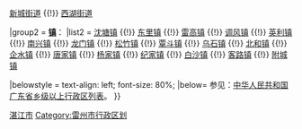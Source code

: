 {{Navbox
|name = 雷州市行政区划
|title = '''[[雷州市]]行政区划'''
|above = 行政隶属：[[中华人民共和国]][[广东省]][[湛江市]]　　市政府驻地：[[雷城街道]]
|state = {{{state<includeonly>|collapsed</includeonly>}}}

|group1 = '''[[街道 (行政区划)|街道]]'''：
|list1 = [[雷城街道]] {{!}} [[新城街道 (雷州市)|新城街道]] {{!}} [[西湖街道 (雷州市)|西湖街道]]

|group2 = '''[[镇]]'''：
|list2 = [[沈塘镇]] {{!}} [[东里镇 (雷州市)|东里镇]] {{!}} [[雷高镇]] {{!}} [[调风镇]] {{!}} [[英利镇]] {{!}} [[南兴镇]] {{!}} [[龙门镇 (雷州市)|龙门镇]] {{!}} [[松竹镇]] {{!}} [[覃斗镇]] {{!}} [[乌石镇 (雷州市)|乌石镇]] {{!}} [[北和镇]] {{!}} [[企水镇]] {{!}} [[唐家镇]] {{!}} [[杨家镇 (雷州市)|杨家镇]] {{!}} [[纪家镇]] {{!}} [[白沙镇 (雷州市)|白沙镇]] {{!}} [[客路镇]] {{!}} [[附城镇 (雷州市)|附城镇]]

|belowstyle = text-align: left; font-size: 80%;
|below= 参见：[[中华人民共和国广东省乡级以上行政区列表]]。
}}<noinclude>
[[Category:广东县级行政区划模板|湛江市]]
[[Category:雷州市行政区划]]
</noinclude>
